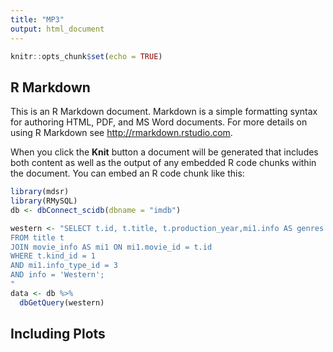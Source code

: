 ```yaml
---
title: "MP3"
output: html_document
---
```


```r
knitr::opts_chunk$set(echo = TRUE)
```

## R Markdown

This is an R Markdown document. Markdown is a simple formatting syntax for authoring HTML, PDF, and MS Word documents. For more details on using R Markdown see <http://rmarkdown.rstudio.com>.

When you click the **Knit** button a document will be generated that includes both content as well as the output of any embedded R code chunks within the document. You can embed an R code chunk like this:

```r
library(mdsr)
library(RMySQL)
db <- dbConnect_scidb(dbname = "imdb")

western <- "SELECT t.id, t.title, t.production_year,mi1.info AS genres
FROM title t
JOIN movie_info AS mi1 ON mi1.movie_id = t.id
WHERE t.kind_id = 1
AND mi1.info_type_id = 3
AND info = 'Western';
"
data <- db %>%
  dbGetQuery(western)

```

## Including Plots

